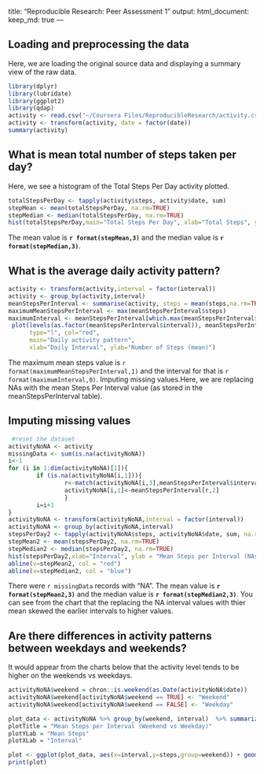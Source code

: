 

title: "Reproducible Research: Peer Assessment 1"
output: 
  html_document:
    keep_md: true
---


## Loading and preprocessing the data
Here, we are loading the original source data and displaying a summary view of the raw data.
```r
library(dplyr)
library(lubridate)
library(ggplot2)
library(qdap)
activity <- read.csv("~/Coursera Files/ReproducibleResearch/activity.csv")
activity <- transform(activity, date = factor(date))
summary(activity)
```

## What is mean total number of steps taken per day?
Here, we see a histogram of the Total Steps Per Day activity plotted.  

```r

totalStepsPerDay <- tapply(activity$steps, activity$date, sum)
stepMean <- mean(totalStepsPerDay, na.rm=TRUE)
stepMedian <- median(totalStepsPerDay, na.rm=TRUE)
hist(totalStepsPerDay,main="Total Steps Per Day", xlab="Total Steps", ylab = "Frequency")

```


The mean value is **`r format(stepMean,3)`** and the median value is **`r format(stepMedian,3)`**. 

## What is the average daily activity pattern?
```r

activity <- transform(activity,interval = factor(interval))
activity <- group_by(activity,interval)
meanStepsPerInterval <- summarise(activity, steps = mean(steps,na.rm=TRUE))
maximumMeanStepsPerInterval <- max(meanStepsPerInterval$steps)
maximumInterval <- meanStepsPerInterval[which.max(meanStepsPerInterval$steps),1]
 plot(levels(as.factor(meanStepsPerInterval$interval)), meanStepsPerInterval$steps, 
      type="l", col="red", 
      main="Daily activity pattern", 
      xlab="Daily Interval", ylab="Number of Steps (mean)")
```

The maximum mean steps value is `r format(maximumMeanStepsPerInterval,1)` and the interval for that is `r format(maximumInterval,0)`. 
Imputing missing values.Here, we are replacing NAs with the mean Steps Per Interval value (as stored in the meanStepsPerInterval table).

## Imputing missing values
```r
 #reset the dataset 
activityNoNA <- activity
missingData <- sum(is.na(activityNoNA))
i<-1
for (i in 1:dim(activityNoNA)[1]){
        if (is.na(activityNoNA[i,1])){
                r<-match(activityNoNA[i,3],meanStepsPerInterval$interval)
                activityNoNA[i,1]<-meanStepsPerInterval[r,2]
                }
        i=i+1
}
activityNoNA <- transform(activityNoNA,interval = factor(interval))
activityNoNA <- group_by(activityNoNA,interval)
stepsPerDay2 <- tapply(activityNoNA$steps, activityNoNA$date, sum, na.rm = TRUE)
stepMean2 <- mean(stepsPerDay2, na.rm=TRUE)
stepMedian2 <- median(stepsPerDay2, na.rm=TRUE)
hist(stepsPerDay2,xlab="Interval", ylab = "Mean Steps per Interval (NAs replaced by mean for interval)")
abline(v=stepMean2, col = "red")
abline(v=stepMedian2, col = "blue")

```

There were `r missingData` records with "NA".  The mean value is **`r format(stepMean2,3)`** and the median value is **`r format(stepMedian2,3)`**. You can see from the chart that the replacing the NA interval values with thier mean skewed the earlier intervals to higher values.  

## Are there differences in activity patterns between weekdays and weekends?

It would appear from the charts below that the activity level tends to be higher on the weekends vs weekdays.  

```r
activityNoNA$weekend = chron::is.weekend(as.Date(activityNoNA$date))
activityNoNA$weekend[activityNoNA$weekend == TRUE] <- "Weekend"
activityNoNA$weekend[activityNoNA$weekend == FALSE] <- "Weekday"

plot_data <- activityNoNA %>% group_by(weekend, interval)  %>% summarize(steps = mean(steps, na.rm=TRUE))
plotTitle = "Mean Steps per Interval (Weekend vs Weekday)"
plotYLab = "Mean Steps"
plotXLab = "Interval"

plot <- ggplot(plot_data, aes(x=interval,y=steps,group=weekend)) + geom_line(aes(color=weekend)) + facet_grid(weekend ~ .) + labs(x=plotXLab, y=plotYLab, title=plotTitle) + scale_x_discrete(breaks=seq(0,3000,500))
print(plot)

```

